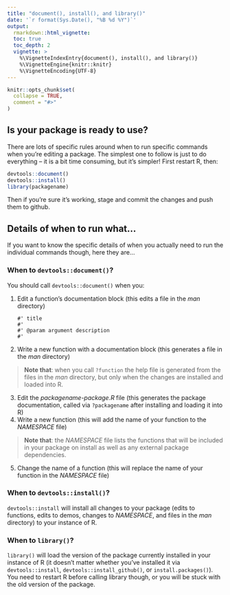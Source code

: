 ```yaml
---
title: "document(), install(), and library()"
date: '`r format(Sys.Date(), "%B %d %Y")`'
output:
  rmarkdown::html_vignette:
  toc: true
  toc_depth: 2
  vignette: >
    %\VignetteIndexEntry{document(), install(), and library()}
    %\VignetteEngine{knitr::knitr}
    %\VignetteEncoding{UTF-8}
---
```


```r
knitr::opts_chunk$set(
  collapse = TRUE,
  comment = "#>"
)
```

## Is your package is ready to use?

There are lots of specific rules around when to run specific commands when
you're editing a package. The simplest one to follow is just to do everything --
it is a bit time consuming, but it's simpler! First restart R, then:

```R
devtools::document()
devtools::install()
library(packagename)
```

Then if you're sure it's working, stage and commit the changes and push them to
github.

## Details of when to run what...

If you want to know the specific details of when you actually need to run
the individual commands though, here they are...

### When to `devtools::document()`?

You should call `devtools::document()` when you: 

1. Edit a function's documentation block (this edits a file in the *man* directory)

    ```
    #' title
    #' 
    #' @param argument description
    #'
    ```
2. Write a new function with a documentation block (this generates a file in the *man* directory)

> **Note that**: when you call `?function` the help file is generated from the files in the *man* directory, but only when the changes are installed and loaded into R.

3. Edit the *packagename-package.R* file (this generates the package documentation, called via `?packagename` after installing and loading it into R)
4. Write a new function (this will add the name of your function to the *NAMESPACE* file)

> **Note that**: the *NAMESPACE* file lists the functions that will be included in your package on install as well as any external package dependencies.

5. Change the name of a function (this will replace the name of your function in the *NAMESPACE* file)

### When to `devtools::install()`?

`devtools::install` will install all changes to your package (edits to functions, edits to demos, changes to *NAMESPACE*, and files in the *man* directory) to your instance of R.

### When to `library()`?

`library()` will load the version of the package currently installed in your
instance of R (it doesn't matter whether you've installed it via
`devtools::install`, `devtools::install_github()`, or `install.packages()`). You
need to restart R before calling library though, or you will be stuck with the
old version of the package.
